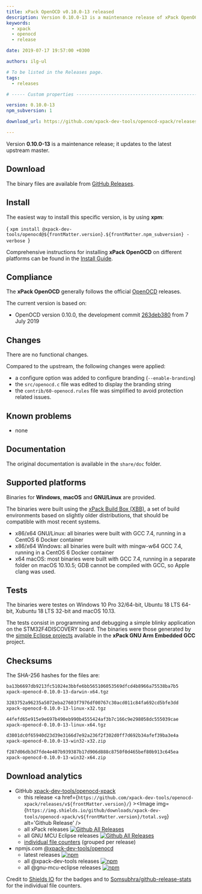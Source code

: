 ```yaml
---
title: xPack OpenOCD v0.10.0-13 released
description: Version 0.10.0-13 is a maintenance release of xPack OpenOCD.
keywords:
  - xpack
  - openocd
  - release

date: 2019-07-17 19:57:00 +0300

authors: ilg-ul

# To be listed in the Releases page.
tags:
  - releases

# ----- Custom properties -----------------------------------------------------

version: 0.10.0-13
npm_subversion: 1

download_url: https://github.com/xpack-dev-tools/openocd-xpack/releases/tag/v0.10.0-13/

---
```


<head>
  <title>{frontMatter.title}</title>
  <meta property="og:title" content={frontMatter.title} />
</head>

Version **0.10.0-13** is a maintenance release; it updates to the latest upstream master.

<!-- truncate -->


## Download

The binary files are available from <a href={frontMatter.download_url}>GitHub Releases</a>.

## Install

The easiest way to install this specific version, is by using **xpm**:

<CodeBlock language="console"> {
`xpm install @xpack-dev-tools/openocd@${frontMatter.version}.${frontMatter.npm_subversion} -verbose
`} </CodeBlock>

Comprehensive instructions for installing **xPack OpenOCD** on different platforms
can be found in the [Install Guide](/docs/install/).

## Compliance

The **xPack OpenOCD** generally follows the official
[OpenOCD](https://openocd.org) releases.

The current version is based on:

- OpenOCD version 0.10.0, the development commit
[263deb380](https://github.com/xpack-dev-tools/openocd/commit/263deb3802a515ba8155b6c59146f0f539de4e43)
from 7 July 2019

## Changes

There are no functional changes.

Compared to the upstream, the following changes were applied:

- a configure option was added to configure branding (`--enable-branding`)
- the `src/openocd.c` file was edited to display the branding string
- the `contrib/60-openocd.rules` file was simplified to avoid protection
  related issues.

## Known problems

- none

## Documentation

The original documentation is available in the `share/doc` folder.

## Supported platforms

Binaries for **Windows**, **macOS** and **GNU/Linux** are provided.

The binaries were built using the
[xPack Build Box (XBB)](https://github.com/xpack/xpack-build-box), a set
of build environments based on slightly older distributions, that should be
compatible with most recent systems.

- x86/x64 GNU/Linux: all binaries were built with GCC 7.4, running in a CentOS 6
  Docker container
- x86/x64 Windows: all binaries were built with mingw-w64 GCC 7.4, running in a
  CentOS 6 Docker container
- x64 macOS: most binaries were built with GCC 7.4, running in a separate
  folder on macOS 10.10.5; GDB cannot be compiled with GCC, so Apple
  clang was used.

## Tests

The binaries were testes on Windows 10 Pro 32/64-bit, Ubuntu 18 LTS 64-bit,
Xubuntu 18 LTS 32-bit and macOS 10.13.

The tests consist in programming and debugging a simple blinky application
on the STM32F4DISCOVERY board. The binaries were
those generated by the
[simple Eclipse projects](https://github.com/xpack-dev-tools/arm-none-eabi-gcc-xpack/tree/xpack/tests/eclipse)
available in the **xPack GNU Arm Embedded GCC** project.

## Checksums

The SHA-256 hashes for the files are:

```txt
ba13b6697db9213fc51024e3bbfe6bb565106053569dfcd4b8966a75538ba7b5
xpack-openocd-0.10.0-13-darwin-x64.tgz

3283752a96235a5072eba27603f7976df00767c30acd011c84fa692cd5bfe3dd
xpack-openocd-0.10.0-13-linux-x32.tgz

44fefd65e915e9e697b490eb990b4555424af3b7c166c9e298058dc555039cae
xpack-openocd-0.10.0-13-linux-x64.tgz

d3801dc0f65940d23d39e3166d7e92a236f2f302d0ff7d692b34afef39ba3e4a
xpack-openocd-0.10.0-13-win32-x32.zip

f287d06db3d7fde4e407b939387b17d906d888c8750f0d465bef80b913c645ea
xpack-openocd-0.10.0-13-win32-x64.zip
```

## Download analytics

- GitHub [xpack-dev-tools/openocd-xpack](https://github.com/xpack-dev-tools/openocd-xpack/)
  - this release <a href={`https://github.com/xpack-dev-tools/openocd-xpack/releases/v${frontMatter.version}/`} ><Image img={`https://img.shields.io/github/downloads/xpack-dev-tools/openocd-xpack/v${frontMatter.version}/total.svg`} alt='Github Release' /></a>
  - all xPack releases [![Github All Releases](https://img.shields.io/github/downloads/xpack-dev-tools/openocd-xpack/total.svg)](https://github.com/xpack-dev-tools/openocd-xpack/releases/)
  - all GNU MCU Eclipse releases [![Github All Releases](https://img.shields.io/github/downloads/gnu-mcu-eclipse/openocd/total.svg)](https://github.com/gnu-mcu-eclipse/openocd/releases/)
  - [individual file counters](https://somsubhra.github.io/github-release-stats/?username=xpack-dev-tools&repository=openocd-xpack) (grouped per release)
- npmjs.com [@xpack-dev-tools/openocd](https://www.npmjs.com/package/@xpack-dev-tools/openocd)
  - latest releases [![npm](https://img.shields.io/npm/dw/@xpack-dev-tools/openocd.svg)](https://www.npmjs.com/package/@xpack-dev-tools/openocd/)
  - all @xpack-dev-tools releases [![npm](https://img.shields.io/npm/dt/@xpack-dev-tools/openocd.svg)](https://www.npmjs.com/package/@xpack-dev-tools/openocd/)
  - all @gnu-mcu-eclipse releases [![npm](https://img.shields.io/npm/dt/@gnu-mcu-eclipse/openocd.svg)](https://www.npmjs.com/package/@gnu-mcu-eclipse/openocd/)

Credit to [Shields IO](https://shields.io) for the badges and to
[Somsubhra/github-release-stats](https://github.com/Somsubhra/github-release-stats)
for the individual file counters.
